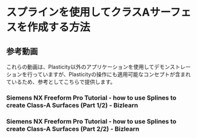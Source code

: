 # スプラインを使用してクラスAサーフェスを作成する方法


## 参考動画

これらの動画は、Plasticity以外のアプリケーションを使用してデモンストレーションを行っていますが、Plasticityの操作にも適用可能なコンセプトが含まれているため、参考としてこちらで提供します。

### Siemens NX Freeform Pro Tutorial - how to use Splines to create Class-A Surfaces (Part 1/2) - Bizlearn

<YouTube videoId="imHgQenWo4s" />


### Siemens NX Freeform Pro Tutorial - how to use Splines to create Class-A Surfaces (Part 2/2) - Bizlearn

<YouTube videoId="jsewD2iO70s" />



